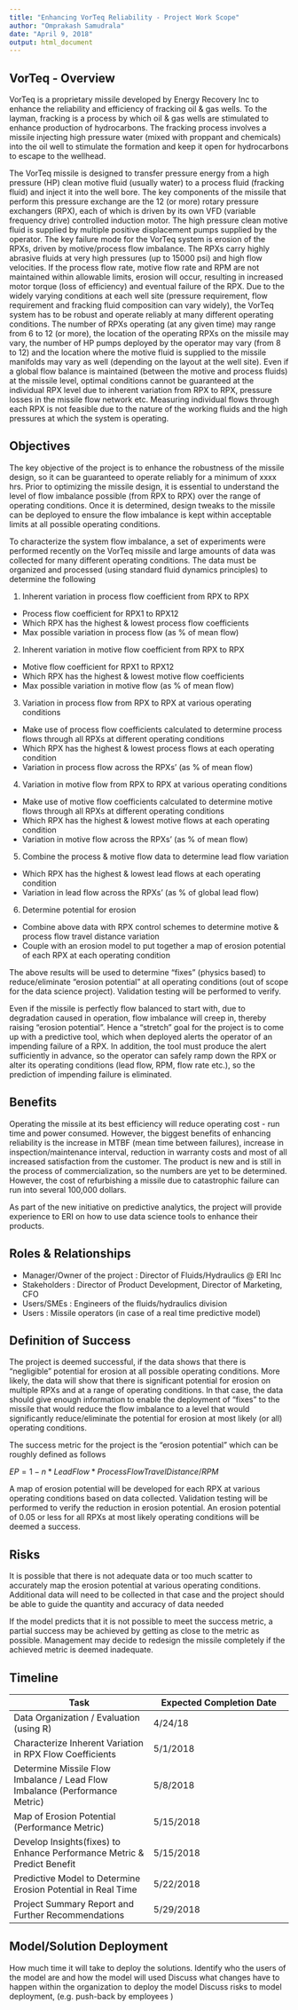 ---
title: "Enhancing VorTeq Reliability - Project Work Scope"
author: "Omprakash Samudrala"
date: "April 9, 2018"
output: html_document
---

## VorTeq - Overview 

VorTeq is a proprietary missile developed by Energy Recovery Inc to enhance the reliability and efficiency of fracking oil & gas wells. To the layman, fracking is a process by which oil & gas wells are stimulated to enhance production of hydrocarbons. The fracking process involves a missile injecting high pressure water (mixed with proppant and chemicals) into the oil well to stimulate the formation and keep it open for hydrocarbons to escape to the wellhead.
 
The VorTeq missile is designed to transfer pressure energy from a high pressure (HP) clean motive fluid (usually water) to a process fluid (fracking fluid) and inject it into the well bore. The key components of the missile that perform this pressure exchange are the 12 (or more) rotary pressure exchangers (RPX), each of which is driven by its own VFD (variable frequency drive) controlled induction motor. The high pressure clean motive fluid is supplied by multiple positive displacement pumps supplied by the operator. The key failure mode for the VorTeq system is erosion of the RPXs, driven by motive/process flow imbalance. The RPXs carry highly abrasive fluids at very high pressures (up to 15000 psi) and high flow velocities. If the process flow rate, motive flow rate and RPM are not maintained within allowable limits, erosion will occur, resulting in increased motor torque (loss of efficiency) and eventual failure of the RPX. Due to the widely varying conditions at each well site (pressure requirement, flow requirement and fracking fluid composition can vary widely), the VorTeq system has to be robust and operate reliably at many different operating conditions. The number of RPXs operating (at any given time) may range from 6 to 12 (or more), the location of the operating RPXs on the missile may vary, the number of HP pumps deployed by the operator may vary (from 8 to 12) and the location where the motive fluid is supplied to the missile manifolds may vary as well (depending on the layout at the well site). Even if a global flow balance is maintained (between the motive and process fluids) at the missile level, optimal conditions cannot be guaranteed at the individual RPX level due to inherent variation from RPX to RPX, pressure losses in the missile flow network etc. Measuring individual flows through each RPX is not feasible due to the nature of the working fluids and the high pressures at which the system is operating.

## Objectives

The key objective of the project is to enhance the robustness of the missile design, so it can be guaranteed to operate reliably for a minimum of xxxx hrs. Prior to optimizing the missile design, it is essential to understand the level of flow imbalance possible (from RPX to RPX) over the range of operating conditions. Once it is determined, design tweaks to the missile can be deployed to ensure the flow imbalance is kept within acceptable limits at all possible operating conditions.

To characterize the system flow imbalance, a set of experiments were performed recently on the VorTeq missile and large amounts of data was collected for many different operating conditions. The data must be organized and processed (using standard fluid dynamics principles) to determine the following

1. Inherent variation in process flow coefficient from RPX to RPX
 + Process flow coefficient for RPX1 to RPX12
 + Which RPX has the highest & lowest process flow coefficients
 + Max possible variation in process flow (as % of mean flow)
 
2. Inherent variation in motive flow coefficient from RPX to RPX
 + Motive flow coefficient for RPX1 to RPX12
 + Which RPX has the highest & lowest motive flow coefficients
 + Max possible variation in motive flow (as % of mean flow)
 
3. Variation in process flow from RPX to RPX at various operating conditions
 + Make use of process flow coefficients calculated to determine process flows through all RPXs at different operating conditions
 + Which RPX has the highest & lowest process flows at each operating condition
 + Variation in process flow across the RPXs' (as % of mean flow)
 
4. Variation in motive flow from RPX to RPX at various operating conditions
 + Make use of motive flow coefficients calculated to determine motive flows through all RPXs at different operating conditions
 + Which RPX has the highest & lowest motive flows at each operating condition
 + Variation in motive flow across the RPXs' (as % of mean flow)
 
5. Combine the process & motive flow data to determine lead flow variation
 + Which RPX has the highest & lowest lead flows at each operating condition
 + Variation in lead flow across the RPXs' (as % of global lead flow)
 
6. Determine potential for erosion
 + Combine above data with RPX control schemes to determine motive & process flow travel distance variation
 + Couple with an erosion model to put together a map of erosion potential of each RPX at each operating condition
 

The above results will be used to determine "fixes" (physics based) to reduce/eliminate "erosion potential" at all operating conditions (out of scope for the data science project). Validation testing will be performed to verify.

Even if the missile is perfectly flow balanced to start with, due to degradation caused in operation, flow imbalance will creep in, thereby raising "erosion potential". Hence a "stretch" goal for the project is to come up with a predictive tool, which when deployed alerts the operator of an impending failure of a RPX. In addition, the tool must produce the alert sufficiently in advance, so the operator can safely ramp down the RPX or alter its operating conditions (lead flow, RPM, flow rate etc.), so the prediction of impending failure is eliminated.

## Benefits

Operating the missile at its best efficiency will reduce operating cost - run time and power consumed. However, the biggest benefits of enhancing reliability is the increase in MTBF (mean time between failures), increase in inspection/maintenance interval, reduction in warranty costs and most of all increased satisfaction from the customer. The product is new and is still in the process of commercialization, so the numbers are yet to be determined. However, the cost of refurbishing a missile due to catastrophic failure can run into several 100,000 dollars.

As part of the new initiative on predictive analytics, the project will provide experience to ERI on how to use data science tools to enhance their products.

## Roles & Relationships

* Manager/Owner of the project : Director of Fluids/Hydraulics @ ERI Inc
* Stakeholders : Director of Product Development, Director of Marketing, CFO
* Users/SMEs : Engineers of the fluids/hydraulics division
* Users : Missile operators (in case of a real time predictive model)

## Definition of Success

The project is deemed successful, if the data shows that there is "negligible" potential for erosion at all possible operating conditions. More likely, the data will show that there is significant potential for erosion on multiple RPXs and at a range of operating conditions. In that case, the data should give enough information to enable the deployment of "fixes" to the missile that would reduce the flow imbalance to a level that would significantly reduce/eliminate the potential for erosion at most likely (or all) operating conditions.

The success metric for the project is the "erosion potential" which can be roughly defined as follows

$EP = 1 - n * Lead Flow * Process Flow Travel Distance/RPM$

A map of erosion potential will be developed for each RPX at various operating conditions based on data collected. Validation testing will be performed to verify the reduction in erosion potential.
An erosion potential of 0.05 or less for all RPXs at most likely operating conditions will be deemed a success.

## Risks
It is possible that there is not adequate data or too much scatter to accurately map the erosion potential at various operating conditions. Additional data will need to be collected in that case and the project should be able to guide the quantity and accuracy of data needed

If the model predicts that it is not possible to meet the success metric, a partial success may be achieved by getting as close to the metric as possible. Management may decide to redesign the missile completely if the achieved metric is deemed inadequate.


## Timeline

Task | Expected Completion Date
------------- | -------------
Data Organization / Evaluation (using R) | 4/24/18
Characterize Inherent Variation in RPX Flow Coefficients | 5/1/2018
Determine Missile Flow Imbalance / Lead Flow Imbalance (Performance Metric) | 5/8/2018
Map of Erosion Potential (Performance Metric) | 5/15/2018
Develop Insights(fixes) to Enhance Performance Metric & Predict Benefit | 5/15/2018
Predictive Model to Determine Erosion Potential in Real Time | 5/22/2018
Project Summary Report and Further Recommendations | 5/29/2018

## Model/Solution Deployment
How much time it will take to deploy the solutions.
Identify who the users of the model are and how the model will used
Discuss what changes have to happen within the organization to deploy the model
Discuss risks to model deployment, (e.g. push-back by employees )